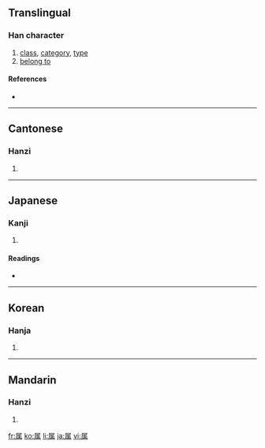 {{also|屬}}
==Translingual==

===Han character===
{{Han char|rn=44|rad=尸|as=09|sn=12|four=|canj=尸竹中月 (SHLB)|ids=⿸[[尸]][[禹]]}}

# [[class]], [[category]], [[type]]
# [[belong to]]

====References====
* {{Han ref|kx=0303.050|dkj=07754|dj=0600.230|hdz=20978.120|uh=5C5E|ud=23646}}

----

==Cantonese==

===Hanzi===
{{yue-hanzi|jyut=|y=juk1, suk6}}

# {{defn|Cantonese}}

----

==Japanese==

===Kanji===
{{ja-kanji|grade=5|rs=尸09}}

# {{defn|Japanese}}

====Readings====
* {{ja-readings|on=[[ぞく]] (zoku), [[しょく]] (shoku), [[しゅ]] (shu)|kun=[[やから]] (yakara), [[つく]] (tsuku), [[さかん]] (sakan)}}

----

==Korean==

===Hanja===
{{ko-hanja|hangeul=[[촉]], [[속]]|rv=chok, sok|mr=ch'ok, sok}}

# {{defn|Korean}}

----

==Mandarin==

===Hanzi===
{{cmn-hanzi|tra=屬|pin=[[shǔ]] ([[shu3]])|wg=shu<sup>3</sup>}}

# {{defn|Mandarin}}

[[fr:属]]
[[ko:属]]
[[li:属]]
[[ja:属]]
[[vi:属]]